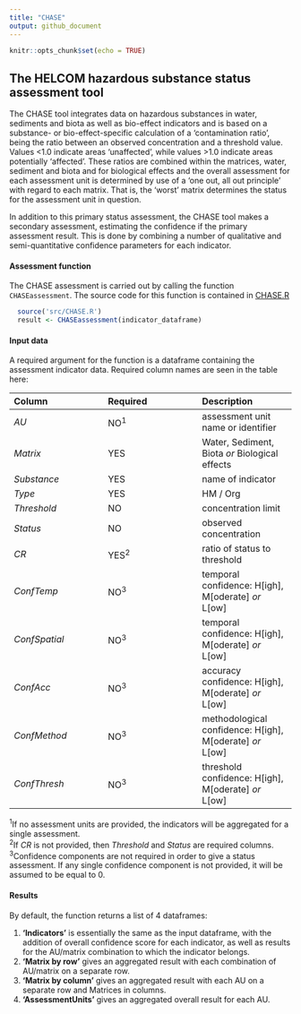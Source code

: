 ```yaml
---
title: "CHASE"
output: github_document
---
```


```r
knitr::opts_chunk$set(echo = TRUE)
```

## The HELCOM hazardous substance status assessment tool

The CHASE tool integrates data on hazardous substances in water, sediments and biota as well as bio-effect indicators and is based on a substance- or bio-effect-specific calculation of a ‘contamination ratio’, being the ratio between an observed concentration and a threshold value. Values <1.0 indicate areas ‘unaffected’, while values >1.0 indicate areas potentially ‘affected’. These ratios are combined within the matrices, water, sediment and biota and for biological effects and the overall assessment for each assessment unit is determined by use of a ‘one out, all out principle’ with regard to each matrix. That is, the 'worst' matrix determines the status for the assessment unit in question.

In addition to this primary status assessment, the CHASE tool makes a secondary assessment, estimating the confidence if the primary assessment result. This is done by combining a number of qualitative and semi-quantitative confidence parameters for each indicator.  

#### Assessment function
The CHASE assessment is carried out by calling the function  `CHASEassessment`. The source code for this function is contained in [CHASE.R](src/CHASE.R)

```r
  source('src/CHASE.R')
  result <- CHASEassessment(indicator_dataframe)
```

#### Input data

A required argument for the function is a dataframe containing the assessment indicator data. Required column names are seen in the table here:

| Column | Required | Description | 
| :---         |     :---      |     :---      |
| *AU* | NO<sup>1</sup>  | assessment unit name or identifier |
| *Matrix* | YES | Water, Sediment, Biota *or* Biological effects |
| *Substance* | YES | name of indicator |
| *Type* | YES | HM / Org |
| *Threshold* | NO | concentration limit  |
| *Status*    | NO | observed concentration |
| *CR* | YES<sup>2</sup> | ratio of status to threshold |
| *ConfTemp* | NO<sup>3</sup> | temporal confidence: H[igh], M[oderate] *or* L[ow] |
| *ConfSpatial* | NO<sup>3</sup> | temporal confidence: H[igh], M[oderate] *or* L[ow] |
| *ConfAcc* | NO<sup>3</sup> | accuracy confidence:  H[igh], M[oderate] *or* L[ow] |
| *ConfMethod* | NO<sup>3</sup> | methodological confidence:  H[igh], M[oderate] *or* L[ow] |
| *ConfThresh* | NO<sup>3</sup>| threshold confidence: H[igh], M[oderate] *or* L[ow] |

<sup>1</sup>If no assessment units are provided, the indicators will be aggregated for a single assessment.  
<sup>2</sup>If *CR* is not provided, then *Threshold* and *Status* are required columns.   
<sup>3</sup>Confidence components are not required in order to give a status assessment. If any single confidence component is not provided, it will be assumed to be equal to 0.   

#### Results

By default, the function returns a list of 4 dataframes:

1. **'Indicators'** is essentially the same as the input dataframe, with the addition of overall confidence score for each indicator, as well as results for the AU/matrix combination to which the indicator belongs.
2. **'Matrix by row'** gives an aggregated result with each combination of AU/matrix on a separate row. 
3. **'Matrix by column'** gives an aggregated result with each AU on a separate row and Matrices in columns.
4. **'AssessmentUnits'** gives an aggregated overall result for each AU.


